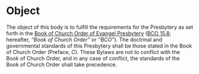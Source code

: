 # Object

The object of this body is to fulfill the requirements for the Presbytery as set forth in the [Book of Church Order of Evangel Presbytery](https://evangel.pressbooks.com) ([BCO 15.8](https://evangel.pressbooks.com/chapter/15-the-presbytery/); hereafter, *"Book of Church Order"* or *"BCO"*). The doctrinal and governmental standards of this Presbytery shall be those stated in the Book of Church Order (Preface, C). These Bylaws are not to conflict with the Book of Church Order, and in any case of conflict, the standards of the Book of Church Order shall take precedence.